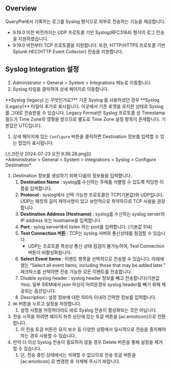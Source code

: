 
## Overview
QueryPie에서 기록하는 로그를 Syslog 형식으로 외부로 전송하는 기능을 제공합니다.

* 9.19.0 이전 버전까지는 UDP 프로토콜 기반 Syslog(RFC3164) 형식의 로그 전송을 지원하였습니다.
* 9.19.0 버전부터 TCP 프로토콜을 지원합니다. 또한, HTTP/HTTPS 프로토콜 기반 Splunk HEC(HTTP Event Collector) 전송을 지원합니다.



## Syslog Integration 설정
1. Administrator &gt; General &gt; System &gt; Integrations 메뉴로 이동합니다.
2. Syslog 타일을 클릭하여 상세 페이지로 이동합니다.

<Callout type="important">
**Syslog (legacy) 는 무엇인가요?**  기존 Syslog 를 사용하셨던 경우 **Syslog (Legacy)** 타일이 추가로 표시됩니다. 이곳에서 기존 포맷을 유지한 상태로 Syslog 를 그대로 전송받을 수 있습니다. Legacy Format은 Syslog 프로토콜 상 Timestamp 필드가 Time Zone의 영향을 받으므로 별도로 Time Zone 설정 항목이 존재합니다. 기본값은 UTC입니다. 
</Callout>

1. 상세 페이지에 있는 `Configure` 버튼을 클릭하면 Destination 정보를 입력할 수 있는 팝업이 표시됩니다.

<p align="center">
<div>[스크린샷 2024-07-23 오전 9.36.28.png]()</div>
*Administrator &gt; General &gt; System &gt; Integrations &gt; Syslog &gt; Configure Destination*
</p>

1. Destination 정보를 생성하기 위해 다음의 정보들을 입력합니다.
    1. **Destination Name**  : syslog를 수신하는 주체를 식별할 수 있도록 적당한 이름을 입력합니다.
    2. **Protocol**  : syslog에서 선택 가능한 프로토콜은 TCP(기본값)와 UDP입니다. UDP는 패킷의 길이 제약사항이 있고 보안적으로 취약하므로 TCP 사용을 권장합니다.
    3. **Destination Address (Hostname)** : syslog를 수신하는 syslog server의 IP address 또는 hostname을 입력합니다.
    4. **Port**  : sylog server에서 listen 하는 port를 입력합니다. (기본값 514)
    5. **Test Connection 버튼**  : TCP는 syslog 서버와 통신상태를 점검할 수 있습니다.
        * UDP는 프로토콜 특성상 통신 상태 점검이 불가능하여, Test Connection 버튼이 비활성화됩니다.
    6. **Select Event Items**  : 이벤트 항목을 선택적으로 전송할 수 있습니다. 아래에 앴는 “Select all event items, including those that may be added later.” 체크박스를 선택하면 전송 가능한 모든 이벤트를 전송합니다.
    7. Disable syslog header : syslog header 정보를 빼고 전송합니다(기본값 Yes). 일부 SIEM에서 json 파싱이 어려운경우 syslog header를 빼기 위해 제공되는 옵션입니다.
    8. Description : 설정 정보에 대한 100자 이내의 간략한 정보를 입력합니다.
2. `OK` 버튼을 누르고 설정을 저장합니다.
    1. 설정 사항을 저장하더라도 바로 Syslog 전송이 활성화되는 것은 아닙니다.
3. 전송 시작을 하려면 페이지 좌측 상단에 있는 토글 버튼을 [ac:emoticon]으로 전환합니다.
    1. 이 전송 토글 버튼은 유지 보수 등 다양한 상황에서 일시적으로 전송을 중지해야 하는 경우 사용할 수 있습니다.
4. 만약 더 이상 Syslog 전송이 필요하지 않을 경우 Delete 버튼을 통해 설정을 제거할 수 있습니다.
    1. 단, 전송 중인 상태에서는 삭제할 수 없으므로 전송 토글 버튼을 [ac:emoticon] 로 변경한 후 삭제해 주시기 바랍니다.
